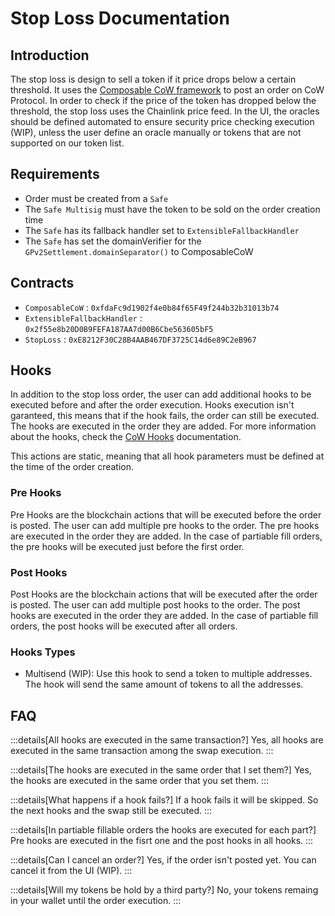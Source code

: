 # Stop Loss Documentation

## Introduction 

The stop loss is design to sell a token if it price drops below a certain threshold. It uses the [Composable CoW framework](https://docs.cow.fi/cow-protocol/reference/contracts/periphery/composable-cow) to post an order on CoW Protocol. In order to check if the price of the token has dropped below the threshold, the stop loss uses the Chainlink price feed. In the UI, the oracles should be defined automated to ensure security price checking execution (WIP), unless the user define an oracle manually or tokens that are not supported on our token list.

## Requirements
- Order must be created from a `Safe`
- The `Safe Multisig` must have the token to be sold on the order creation time
- The `Safe` has its fallback handler set to `ExtensibleFallbackHandler`
- The `Safe` has set the domainVerifier for the `GPv2Settlement.domainSeparator()` to ComposableCoW

## Contracts

- `ComposableCoW` : `0xfdaFc9d1902f4e0b84f65F49f244b32b31013b74`
- `ExtensibleFallbackHandler` : `0x2f55e8b20D0B9FEFA187AA7d00B6Cbe563605bF5`
- `StopLoss` : `0xE8212F30C28B4AAB467DF3725C14d6e89C2eB967`

## Hooks

In addition to the stop loss order, the user can add additional hooks to be executed before and after the order execution. Hooks execution isn't garanteed, this means that if the hook fails, the order can still be executed. The hooks are executed in the order they are added. For more information about the hooks, check the [CoW Hooks](https://docs.cow.fi/cow-protocol/reference/contracts/periphery/hooks-trampoline) documentation.

This actions are static, meaning that all hook parameters must be defined at the time of the order creation.

### Pre Hooks

Pre Hooks are the blockchain actions that will be executed before the order is posted. The user can add multiple pre hooks to the order. The pre hooks are executed in the order they are added. In the case of partiable fill orders, the pre hooks will be executed just before the first order.

### Post Hooks

Post Hooks are the blockchain actions that will be executed after the order is posted. The user can add multiple post hooks to the order. The post hooks are executed in the order they are added. In the case of partiable fill orders, the post hooks will be executed after all orders.

### Hooks Types

- Multisend (WIP): Use this hook to send a token to multiple addresses. The hook will send the same amount of tokens to all the addresses.

## FAQ

:::details[All hooks are executed in the same transaction?]
Yes, all hooks are executed in the same transaction among the swap execution.
:::

:::details[The hooks are executed in the same order that I set them?]
Yes, the hooks are executed in the same order that you set them.
:::

:::details[What happens if a hook fails?]
If a hook fails it will be skipped. So the next hooks and the swap still be executed.
:::

:::details[In partiable fillable orders the hooks are executed for each part?]
Pre hooks are executed in the fisrt one and the post hooks in all hooks.
:::

:::details[Can I cancel an order?]
Yes, if the order isn't posted yet. You can cancel it from the UI (WIP).
:::

:::details[Will my tokens be hold by a third party?]
No, your tokens remaing in your wallet until the order execution.
:::

